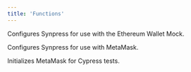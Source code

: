 ```yaml
---
title: 'Functions'
---
```


<CardGroup cols={1}>
  <Card
      title="configureSynpressForEthereumWalletMock()"
      icon="link"
      href="./configureSynpressForEthereumWalletMock"
    >
    Configures Synpress for use with the Ethereum Wallet Mock.
  </Card>

  <Card
      title="configureSynpressForMetaMask()"
      icon="link"
      href="./configureSynpressForMetaMask"
    >
    Configures Synpress for use with MetaMask.
  </Card>

  <Card
      title="initMetaMask()"
      icon="link"
      href="./initMetaMask"
    >
    Initializes MetaMask for Cypress tests.
  </Card>
</CardGroup>